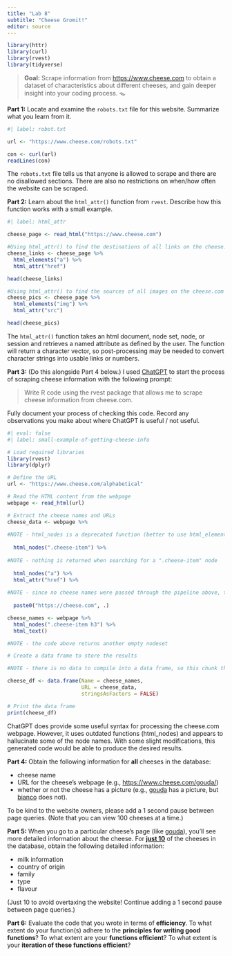 ```yaml
---
title: "Lab 8"
subtitle: "Cheese Gromit!"
editor: source
---
```


```r
library(httr)
library(curl)
library(rvest)
library(tidyverse)
```


> **Goal:** Scrape information from <https://www.cheese.com> to obtain a dataset
> of characteristics about different cheeses, and gain deeper insight into your
> coding process. 🪤

**Part 1:** Locate and examine the `robots.txt` file for this website. Summarize
what you learn from it.

```r
#| label: robot.txt

url <- "https://www.cheese.com/robots.txt"

con <- curl(url)
readLines(con)
```

The `robots.txt` file tells us that anyone is allowed to scrape and there are no disallowed sections. There are also no restrictions on when/how often the website can be scraped. 


**Part 2:** Learn about the `html_attr()` function from `rvest`. Describe how
this function works with a small example.

```r
#| label: html_attr

cheese_page <- read_html("https://www.cheese.com")

#Using html_attr() to find the destinations of all links on the cheese.com home page
cheese_links <- cheese_page %>% 
  html_elements("a") %>% 
  html_attr("href")

head(cheese_links)

#Using html_attr() to find the sources of all images on the cheese.com home page
cheese_pics <- cheese_page %>%
  html_elements("img") %>%
  html_attr("src")

head(cheese_pics)

```

The `html_attr()` function takes an html document, node set, node, or session and retrieves a named attribute as defined by the user. The function will return a character vector, so post-processing may be needed to convert character strings into usable links or numbers. 

**Part 3:** (Do this alongside Part 4 below.) I 
used [ChatGPT](https://chat.openai.com/chat) to start the process of scraping
cheese information with the following prompt:

> Write R code using the rvest package that allows me to scrape cheese
> information from cheese.com.

Fully document your process of checking this code. Record any observations you
make about where ChatGPT is useful / not useful.

```r
#| eval: false
#| label: small-example-of-getting-cheese-info

# Load required libraries
library(rvest)
library(dplyr)

# Define the URL
url <- "https://www.cheese.com/alphabetical"

# Read the HTML content from the webpage
webpage <- read_html(url)

# Extract the cheese names and URLs
cheese_data <- webpage %>%
  
#NOTE - html_nodes is a deprecated function (better to use html_elements)
  
  html_nodes(".cheese-item") %>% 
  
#NOTE - nothing is returned when searching for a ".cheese-item" node
  
  html_nodes("a") %>%
  html_attr("href") %>%
  
#NOTE - since no cheese names were passed through the pipeline above, the only output is "cheese.com"
  
  paste0("https://cheese.com", .)

cheese_names <- webpage %>%
  html_nodes(".cheese-item h3") %>%
  html_text()

#NOTE - the code above returns another empty nodeset

# Create a data frame to store the results

#NOTE - there is no data to compile into a data frame, so this chunk throws an error

cheese_df <- data.frame(Name = cheese_names,
                        URL = cheese_data,
                        stringsAsFactors = FALSE)

# Print the data frame
print(cheese_df)
```

ChatGPT does provide some useful syntax for processing the cheese.com webpage. However, it uses outdated functions (html_nodes) and appears to hallucinate some of the node names. With some slight modifications, this generated code would be able to produce the desired results.

**Part 4:** Obtain the following information for **all** cheeses in the
database:

-   cheese name
-   URL for the cheese's webpage (e.g., <https://www.cheese.com/gouda/>)
-   whether or not the cheese has a picture (e.g., 
[gouda](https://www.cheese.com/gouda/) has a picture, but 
[bianco](https://www.cheese.com/bianco/) does not).

To be kind to the website owners, please add a 1 second pause between page
queries. (Note that you can view 100 cheeses at a time.)

**Part 5:** When you go to a particular cheese's page (like 
[gouda](https://www.cheese.com/gouda/)), you'll see more detailed information
about the cheese. For [**just 10**]{.underline} of the cheeses in the database,
obtain the following detailed information:

-   milk information
-   country of origin
-   family
-   type
-   flavour

(Just 10 to avoid overtaxing the website! Continue adding a 1 second pause
between page queries.)

**Part 6:** Evaluate the code that you wrote in terms of **efficiency**. To
what extent do your function(s) adhere to the **principles for writing good functions**?
To what extent are your **functions efficient**? To what extent is your 
**iteration of these functions efficient**? 